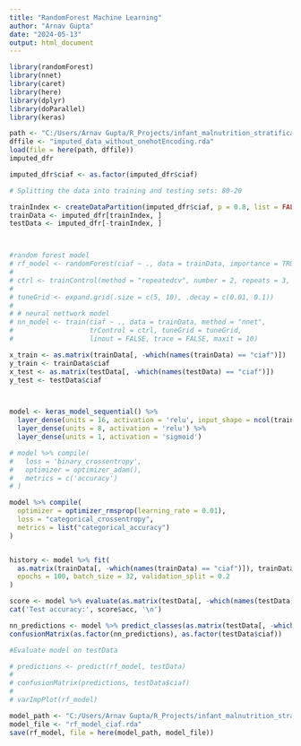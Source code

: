 ```yaml
---
title: "RandomForest Machine Learning"
author: "Arnav Gupta"
date: "2024-05-13"
output: html_document
---
```

```r

library(randomForest)
library(nnet)
library(caret)
library(here)
library(dplyr)
library(doParallel) 
library(keras)

```

```r
path <- "C:/Users/Arnav Gupta/R_Projects/infant_malnutrition_stratification/data"
dffile <- "imputed_data_without_onehotEncoding.rda"
load(file = here(path, dffile))
imputed_dfr
```

```r

imputed_dfr$ciaf <- as.factor(imputed_dfr$ciaf)

# Splitting the data into training and testing sets: 80-20

trainIndex <- createDataPartition(imputed_dfr$ciaf, p = 0.8, list = FALSE)
trainData <- imputed_dfr[trainIndex, ]
testData <- imputed_dfr[-trainIndex, ]




```

```r
#random forest model
# rf_model <- randomForest(ciaf ~ ., data = trainData, importance = TRUE, ntree = 500)
# 
# ctrl <- trainControl(method = "repeatedcv", number = 2, repeats = 3, allowParallel = TRUE)
# 
# tuneGrid <- expand.grid(.size = c(5, 10), .decay = c(0.01, 0.1))
# 
# # neural nettwork model
# nn_model <- train(ciaf ~ ., data = trainData, method = "nnet",
#                   trControl = ctrl, tuneGrid = tuneGrid,
#                   linout = FALSE, trace = FALSE, maxit = 10)

x_train <- as.matrix(trainData[, -which(names(trainData) == "ciaf")])
y_train <- trainData$ciaf
x_test <- as.matrix(testData[, -which(names(testData) == "ciaf")])
y_test <- testData$ciaf



model <- keras_model_sequential() %>%
  layer_dense(units = 16, activation = 'relu', input_shape = ncol(trainData) - 1) %>%
  layer_dense(units = 8, activation = 'relu') %>%
  layer_dense(units = 1, activation = 'sigmoid')

# model %>% compile(
#   loss = 'binary_crossentropy',
#   optimizer = optimizer_adam(),
#   metrics = c('accuracy')
# )

model %>% compile(
  optimizer = optimizer_rmsprop(learning_rate = 0.01),
  loss = "categorical_crossentropy",
  metrics = list("categorical_accuracy")
)


history <- model %>% fit(
  as.matrix(trainData[, -which(names(trainData) == "ciaf")]), trainData$ciaf,
  epochs = 100, batch_size = 32, validation_split = 0.2
)
```


```r
score <- model %>% evaluate(as.matrix(testData[, -which(names(testData) == "ciaf")]), testData$ciaf)
cat('Test accuracy:', score$acc, '\n')

nn_predictions <- model %>% predict_classes(as.matrix(testData[, -which(names(testData) == "ciaf")]))
confusionMatrix(as.factor(nn_predictions), as.factor(testData$ciaf))


```

```r
#Evaluate model on testData

# predictions <- predict(rf_model, testData)
# 
# confusionMatrix(predictions, testData$ciaf)
# 
# varImpPlot(rf_model)

```

```r

model_path <- "C:/Users/Arnav Gupta/R_Projects/infant_malnutrition_stratification/models"
model_file <- "rf_model_ciaf.rda"
save(rf_model, file = here(model_path, model_file))

```




